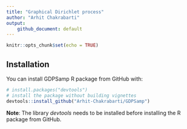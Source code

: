 ```yaml
---
title: "Graphical Dirichlet process"
author: "Arhit Chakrabarti"
output: 
    github_document: default
---
```


```r
knitr::opts_chunk$set(echo = TRUE)
```

## Installation

You can install GDPSamp R package from GitHub with:

```r
# install.packages("devtools")
# install the package without building vignettes
devtools::install_github("Arhit-Chakrabarti/GDPSamp")
```
**Note**: The library *devtools* needs to be installed before installing the R package from GitHub. 

